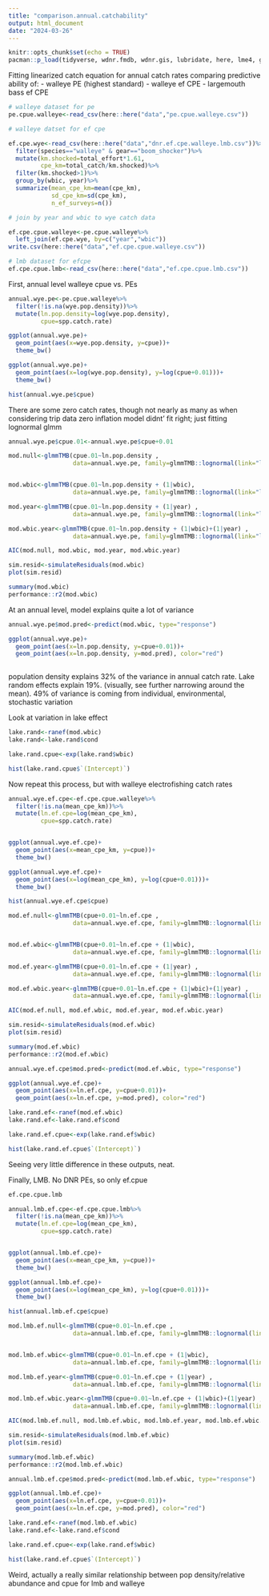 ```yaml
---
title: "comparison.annual.catchability"
output: html_document
date: "2024-03-26"
---
```


```r
knitr::opts_chunk$set(echo = TRUE)
pacman::p_load(tidyverse, wdnr.fmdb, wdnr.gis, lubridate, here, lme4, glmmTMB, DHARMa, emmeans, effects)

```


Fitting linearized catch equation for annual catch rates comparing predictive ability of:
- walleye PE (highest standard)
- walleye ef CPE
- largemouth bass ef CPE

```r
# walleye dataset for pe
pe.cpue.walleye<-read_csv(here::here("data","pe.cpue.walleye.csv"))

# walleye datset for ef cpe

ef.cpe.wye<-read_csv(here::here("data","dnr.ef.cpe.walleye.lmb.csv"))%>%
  filter(species=="walleye" & gear=="boom_shocker")%>%
  mutate(km.shocked=total_effort*1.61,
         cpe_km=total_catch/km.shocked)%>%
  filter(km.shocked>1)%>%
  group_by(wbic, year)%>%
  summarize(mean_cpe_km=mean(cpe_km),
            sd_cpe_km=sd(cpe_km),
            n_ef_surveys=n())

# join by year and wbic to wye catch data

ef.cpe.cpue.walleye<-pe.cpue.walleye%>%
  left_join(ef.cpe.wye, by=c("year","wbic"))
write.csv(here::here("data","ef.cpe.cpue.walleye.csv"))

# lmb dataset for efcpe
ef.cpe.cpue.lmb<-read_csv(here::here("data","ef.cpe.cpue.lmb.csv"))
```

First, annual level walleye cpue vs. PEs

```r
annual.wye.pe<-pe.cpue.walleye%>%
  filter(!is.na(wye.pop.density))%>%
  mutate(ln.pop.density=log(wye.pop.density),
         cpue=spp.catch.rate)

ggplot(annual.wye.pe)+
  geom_point(aes(x=wye.pop.density, y=cpue))+
  theme_bw()

ggplot(annual.wye.pe)+
  geom_point(aes(x=log(wye.pop.density), y=log(cpue+0.01)))+
  theme_bw()

hist(annual.wye.pe$cpue)
```

There are some zero catch rates, though not nearly as many as when considering trip data
zero inflation model didnt' fit right; just fitting lognormal glmm
```r

annual.wye.pe$cpue.01<-annual.wye.pe$cpue+0.01

mod.null<-glmmTMB(cpue.01~ln.pop.density , 
                  data=annual.wye.pe, family=glmmTMB::lognormal(link="log"))


mod.wbic<-glmmTMB(cpue.01~ln.pop.density + (1|wbic), 
                  data=annual.wye.pe, family=glmmTMB::lognormal(link="log"))

mod.year<-glmmTMB(cpue.01~ln.pop.density + (1|year) , 
                  data=annual.wye.pe, family=glmmTMB::lognormal(link="log"))

mod.wbic.year<-glmmTMB(cpue.01~ln.pop.density + (1|wbic)+(1|year) , 
                  data=annual.wye.pe, family=glmmTMB::lognormal(link="log"))

AIC(mod.null, mod.wbic, mod.year, mod.wbic.year)

sim.resid<-simulateResiduals(mod.wbic)
plot(sim.resid)
```
```r
summary(mod.wbic)
performance::r2(mod.wbic)
```

At an annual level, model explains quite a lot of variance

```r
annual.wye.pe$mod.pred<-predict(mod.wbic, type="response")

ggplot(annual.wye.pe)+
  geom_point(aes(x=ln.pop.density, y=cpue+0.01))+
  geom_point(aes(x=ln.pop.density, y=mod.pred), color="red")
  
```

population density explains 32% of the variance in annual catch rate. Lake random effects explain 19%. (visually, see further narrowing around the mean). 49% of variance is coming from individual, environmental, stochastic variation

Look at variation in lake effect

```r
lake.rand<-ranef(mod.wbic)
lake.rand<-lake.rand$cond

lake.rand.cpue<-exp(lake.rand$wbic)

hist(lake.rand.cpue$`(Intercept)`)
```
Now repeat this process, but with walleye electrofishing catch rates


```r
annual.wye.ef.cpe<-ef.cpe.cpue.walleye%>%
  filter(!is.na(mean_cpe_km))%>%
  mutate(ln.ef.cpe=log(mean_cpe_km),
         cpue=spp.catch.rate)


ggplot(annual.wye.ef.cpe)+
  geom_point(aes(x=mean_cpe_km, y=cpue))+
  theme_bw()

ggplot(annual.wye.ef.cpe)+
  geom_point(aes(x=log(mean_cpe_km), y=log(cpue+0.01)))+
  theme_bw()

hist(annual.wye.ef.cpe$cpue)

```
```r
mod.ef.null<-glmmTMB(cpue+0.01~ln.ef.cpe , 
                  data=annual.wye.ef.cpe, family=glmmTMB::lognormal(link="log"))


mod.ef.wbic<-glmmTMB(cpue+0.01~ln.ef.cpe + (1|wbic), 
                  data=annual.wye.ef.cpe, family=glmmTMB::lognormal(link="log"))

mod.ef.year<-glmmTMB(cpue+0.01~ln.ef.cpe + (1|year) , 
                  data=annual.wye.ef.cpe, family=glmmTMB::lognormal(link="log"))

mod.ef.wbic.year<-glmmTMB(cpue+0.01~ln.ef.cpe + (1|wbic)+(1|year) , 
                  data=annual.wye.ef.cpe, family=glmmTMB::lognormal(link="log"))

AIC(mod.ef.null, mod.ef.wbic, mod.ef.year, mod.ef.wbic.year)

sim.resid<-simulateResiduals(mod.ef.wbic)
plot(sim.resid)

```
```r
summary(mod.ef.wbic)
performance::r2(mod.ef.wbic)

```
```r
annual.wye.ef.cpe$mod.pred<-predict(mod.ef.wbic, type="response")

ggplot(annual.wye.ef.cpe)+
  geom_point(aes(x=ln.ef.cpe, y=cpue+0.01))+
  geom_point(aes(x=ln.ef.cpe, y=mod.pred), color="red")

```
```r
lake.rand.ef<-ranef(mod.ef.wbic)
lake.rand.ef<-lake.rand.ef$cond

lake.rand.ef.cpue<-exp(lake.rand.ef$wbic)

hist(lake.rand.ef.cpue$`(Intercept)`)

```
Seeing very little difference in these outputs, neat. 

Finally, LMB. No DNR PEs, so only ef.cpue


```r
ef.cpe.cpue.lmb
```


```r
annual.lmb.ef.cpe<-ef.cpe.cpue.lmb%>%
  filter(!is.na(mean_cpe_km))%>%
  mutate(ln.ef.cpe=log(mean_cpe_km),
         cpue=spp.catch.rate)


ggplot(annual.lmb.ef.cpe)+
  geom_point(aes(x=mean_cpe_km, y=cpue))+
  theme_bw()

ggplot(annual.lmb.ef.cpe)+
  geom_point(aes(x=log(mean_cpe_km), y=log(cpue+0.01)))+
  theme_bw()

hist(annual.lmb.ef.cpe$cpue)

```
```r
mod.lmb.ef.null<-glmmTMB(cpue+0.01~ln.ef.cpe , 
                  data=annual.lmb.ef.cpe, family=glmmTMB::lognormal(link="log"))


mod.lmb.ef.wbic<-glmmTMB(cpue+0.01~ln.ef.cpe + (1|wbic), 
                  data=annual.lmb.ef.cpe, family=glmmTMB::lognormal(link="log"))

mod.lmb.ef.year<-glmmTMB(cpue+0.01~ln.ef.cpe + (1|year) , 
                  data=annual.lmb.ef.cpe, family=glmmTMB::lognormal(link="log"))

mod.lmb.ef.wbic.year<-glmmTMB(cpue+0.01~ln.ef.cpe + (1|wbic)+(1|year) , 
                  data=annual.lmb.ef.cpe, family=glmmTMB::lognormal(link="log"))

AIC(mod.lmb.ef.null, mod.lmb.ef.wbic, mod.lmb.ef.year, mod.lmb.ef.wbic.year)

sim.resid<-simulateResiduals(mod.lmb.ef.wbic)
plot(sim.resid)

```
```r
summary(mod.lmb.ef.wbic)
performance::r2(mod.lmb.ef.wbic)

```
```r
annual.lmb.ef.cpe$mod.pred<-predict(mod.lmb.ef.wbic, type="response")

ggplot(annual.lmb.ef.cpe)+
  geom_point(aes(x=ln.ef.cpe, y=cpue+0.01))+
  geom_point(aes(x=ln.ef.cpe, y=mod.pred), color="red")

```
```r
lake.rand.ef<-ranef(mod.lmb.ef.wbic)
lake.rand.ef<-lake.rand.ef$cond

lake.rand.ef.cpue<-exp(lake.rand.ef$wbic)

hist(lake.rand.ef.cpue$`(Intercept)`)

```
Weird, actually a really similar relationship between pop density/relative abundance and cpue for lmb and walleye